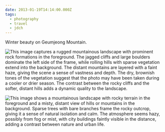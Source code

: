 ```yaml
---
date: 2013-01-19T14:14:00.000Z
tags:
  - photography
  - travel
  - jdch
---
```

Winter beauty on Geumjeong Mountain.

![This image captures a rugged mountainous landscape with prominent rock formations in the foreground. The jagged cliffs and large boulders dominate the left side of the frame, while rolling hills with sparse vegetation extend into the background. The distant mountains are layered with a faint haze, giving the scene a sense of vastness and depth. The dry, brownish tones of the vegetation suggest that the photo may have been taken during a cooler or drier season. The contrast between the rocky cliffs and the softer, distant hills adds a dynamic quality to the landscape.](../../assets/photos/20130119-IMG_5858.jpg)

![This image shows a mountainous landscape with rocky terrain in the foreground and a misty, distant view of hills or mountains in the background. Sparse trees with bare branches frame the rocky outcrop, giving it a sense of natural isolation and calm. The atmosphere seems hazy, possibly from fog or mist, with city buildings faintly visible in the distance, adding a contrast between nature and urban life.](../../assets/photos/20130119-IMG_5838.jpg)
